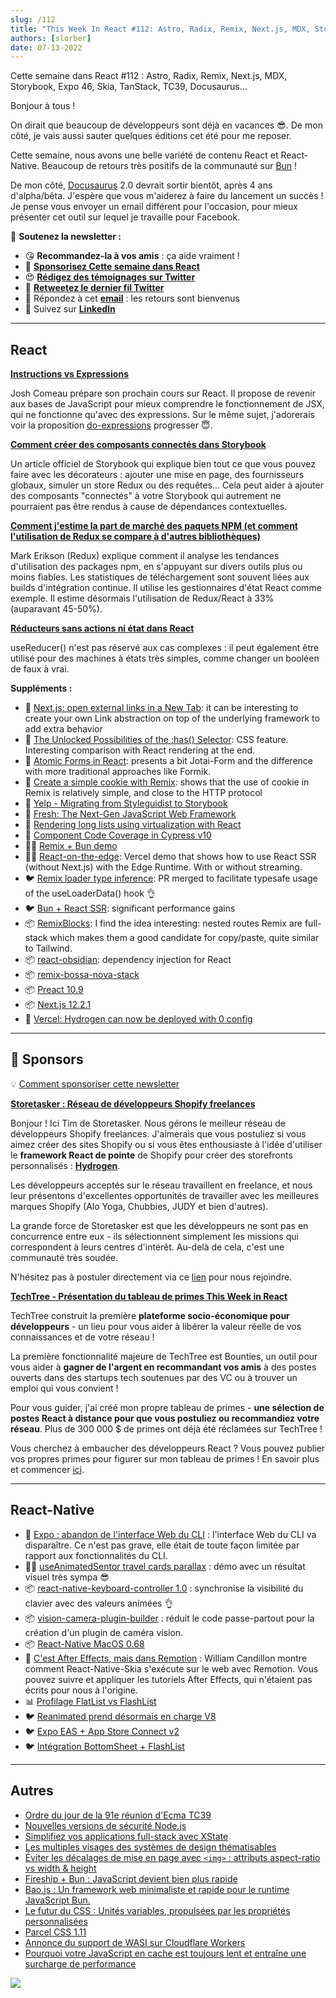 ```yaml
---
slug: /112
title: "This Week In React #112: Astro, Radix, Remix, Next.js, MDX, Storybook, Expo 46, Skia, TanStack, TC39, Docusaurus..."
authors: [slorber]
date: 07-13-2022
---
```


Cette semaine dans React #112 : Astro, Radix, Remix, Next.js, MDX, Storybook, Expo 46, Skia, TanStack, TC39, Docusaurus...

<!-- truncate -->

Bonjour à tous !

On dirait que beaucoup de développeurs sont déjà en vacances 😎. De mon côté, je vais aussi sauter quelques éditions cet été pour me reposer.

Cette semaine, nous avons une belle variété de contenu React et React-Native. Beaucoup de retours très positifs de la communauté sur [Bun](https://bun.sh/?utm_campaign=This%20Week%20In%20React&utm_medium=email&utm_source=Revue%20newsletter) !

De mon côté, [Docusaurus](https://github.com/facebook/docusaurus?utm_campaign=This%20Week%20In%20React&utm_medium=email&utm_source=Revue%20newsletter) 2.0 devrait sortir bientôt, après 4 ans d'alpha/bêta. J'espère que vous m'aiderez à faire du lancement un succès ! Je pense vous envoyer un email différent pour l'occasion, pour mieux présenter cet outil sur lequel je travaille pour Facebook.

🙏 **Soutenez la newsletter :**

- 😘 **Recommandez-la à vos amis** : ça aide vraiment !
- 💸 [**Sponsorisez Cette semaine dans React**](https://gist.github.com/slorber/cb732fb5d0a002c4d73236a9baeba7bb?utm_campaign=thisweekinreact&utm_medium=email&utm_source=Revue%20newsletter)
- 😍 [**Rédigez des témoignages sur Twitter**](https://twitter.com/sebastienlorber/timelines/1448942785814466561?utm_campaign=thisweekinreact&utm_medium=email&utm_source=Revue%20newsletter)
- 🧵 [**Retweetez le dernier fil Twitter**](https://slo.im/thread?utm_campaign=thisweekinreact&utm_medium=email&utm_source=Revue%20newsletter)
- 📨 Répondez à cet [**email**](mailto:lorber.sebastien@gmail.com?utm_campaign=thisweekinreact&utm_medium=email&utm_source=Revue%20newsletter) : les retours sont bienvenus
- 👥 Suivez sur [**LinkedIn**](https://www.linkedin.com/company/this-week-in-react/?utm_campaign=This%20Week%20In%20React&utm_medium=email&utm_source=Revue%20newsletter)

---

## React

[**Instructions vs Expressions**](https://www.joshwcomeau.com/javascript/statements-vs-expressions/?utm_campaign=This%20Week%20In%20React&utm_medium=email&utm_source=Revue%20newsletter)

Josh Comeau prépare son prochain cours sur React. Il propose de revenir aux bases de JavaScript pour mieux comprendre le fonctionnement de JSX, qui ne fonctionne qu'avec des expressions. Sur le même sujet, j'adorerais voir la proposition [do-expressions](https://github.com/tc39/proposal-do-expressions?utm_campaign=This%20Week%20In%20React&utm_medium=email&utm_source=Revue%20newsletter) progresser 😇.

[**Comment créer des composants connectés dans Storybook**](https://storybook.js.org/blog/how-to-build-connected-components-in-storybook/?utm_campaign=This%20Week%20In%20React&utm_medium=email&utm_source=Revue%20newsletter)

Un article officiel de Storybook qui explique bien tout ce que vous pouvez faire avec les décorateurs : ajouter une mise en page, des fournisseurs globaux, simuler un store Redux ou des requêtes... Cela peut aider à ajouter des composants "connectés" à votre Storybook qui autrement ne pourraient pas être rendus à cause de dépendances contextuelles.

[**Comment j'estime la part de marché des paquets NPM (et comment l'utilisation de Redux se compare à d'autres bibliothèques)**](https://blog.isquaredsoftware.com/2022/07/npm-package-market-share-estimates/?utm_campaign=This%20Week%20In%20React&utm_medium=email&utm_source=Revue%20newsletter)

Mark Erikson (Redux) explique comment il analyse les tendances d'utilisation des packages npm, en s'appuyant sur divers outils plus ou moins fiables. Les statistiques de téléchargement sont souvent liées aux builds d'intégration continue. Il utilise les gestionnaires d'état React comme exemple. Il estime désormais l'utilisation de Redux/React à 33% (auparavant 45-50%).

[**Réducteurs sans actions ni état dans React**](https://julesblom.com/writing/actionless-and-stateless-reducers?utm_campaign=This%20Week%20In%20React&utm_medium=email&utm_source=Revue%20newsletter)

useReducer() n'est pas réservé aux cas complexes : il peut également être utilisé pour des machines à états très simples, comme changer un booléen de faux à vrai.

**Suppléments :**

- 📜 [Next.js: open external links in a New Tab](https://www.seancdavis.com/posts/open-external-nextlink-links-in-a-new-tab/?utm_campaign=This%20Week%20In%20React&utm_medium=email&utm_source=Revue%20newsletter): it can be interesting to create your own Link abstraction on top of the underlying framework to add extra behavior
- 📜 [The Unlocked Possibilities of the :has() Selector](https://blog.jim-nielsen.com/2022/unlocked-possibilities-of-has-selector/?utm_campaign=This%20Week%20In%20React&utm_medium=email&utm_source=Revue%20newsletter): CSS feature. Interesting comparison with React rendering at the end.
- 📜 [Atomic Forms in React](https://reaper.is/writing/20220709-atomic-forms?utm_campaign=This%20Week%20In%20React&utm_medium=email&utm_source=Revue%20newsletter): presents a bit Jotai-Form and the difference with more traditional approaches like Formik.
- 📜 [Create a simple cookie with Remix](https://jonmeyers.io/blog/create-a-simple-cookie-with-remix?utm_campaign=This%20Week%20In%20React&utm_medium=email&utm_source=Revue%20newsletter): shows that the use of cookie in Remix is relatively simple, and close to the HTTP protocol
- 📜 [Yelp - Migrating from Styleguidist to Storybook](https://engineeringblog.yelp.com/2022/07/migrating-from-styleguidist-to-storybook.html?utm_campaign=This%20Week%20In%20React&utm_medium=email&utm_source=Revue%20newsletter)
- 📜 [Fresh: The Next-Gen JavaScript Web Framework](https://hxrsh.in/blog/fresh?utm_campaign=This%20Week%20In%20React&utm_medium=email&utm_source=Revue%20newsletter)
- 📜 [Rendering long lists using virtualization with React](https://wanago.io/2022/06/27/long-lists-react-virtualization/?utm_campaign=This%20Week%20In%20React&utm_medium=email&utm_source=Revue%20newsletter)
- 📜 [Component Code Coverage in Cypress v10](https://glebbahmutov.com/blog/component-code-coverage/?utm_campaign=This%20Week%20In%20React&utm_medium=email&utm_source=Revue%20newsletter)
- 🧑‍🎨 [Remix + Bun demo](https://twitter.com/ebey_jacob/status/1544608334736592896?utm_campaign=This%20Week%20In%20React&utm_medium=email&utm_source=Revue%20newsletter)
- 🧑‍🎨 [React-on-the-edge](https://github.com/vercel-labs/react-on-the-edge?utm_campaign=This%20Week%20In%20React&utm_medium=email&utm_source=Revue%20newsletter): Vercel demo that shows how to use React SSR (without Next.js) with the Edge Runtime. With or without streaming.
- 🐦 [Remix loader type inference](https://twitter.com/kentcdodds/status/1545048020663750661?utm_campaign=This%20Week%20In%20React&utm_medium=email&utm_source=Revue%20newsletter): PR merged to facilitate typesafe usage of the useLoaderData() hook 👌
- 🐦 [Bun + React SSR](https://twitter.com/jarredsumner/status/1544580094328418304?utm_campaign=This%20Week%20In%20React&utm_medium=email&utm_source=Revue%20newsletter): significant performance gains
- 📦 [RemixBlocks](https://javascript.plainenglish.io/remixblocks-ready-to-use-remix-tailwind-css-routes-and-ui-blocks-470a6db70915?utm_campaign=This%20Week%20In%20React&utm_medium=email&utm_source=Revue%20newsletter): I find the idea interesting: nested routes Remix are full-stack which makes them a good candidate for copy/paste, quite similar to Tailwind.
- 📦 [react-obsidian](https://github.com/wix-incubator/react-obsidian?utm_campaign=This%20Week%20In%20React&utm_medium=email&utm_source=Revue%20newsletter): dependency injection for React
- 📦 [remix-bossa-nova-stack](https://github.com/clerkinc/remix-bossa-nova-stack?utm_campaign=This%20Week%20In%20React&utm_medium=email&utm_source=Revue%20newsletter)
- 📦 [Preact 10.9](https://github.com/preactjs/preact/releases/tag/10.9.0?utm_campaign=This%20Week%20In%20React&utm_medium=email&utm_source=Revue%20newsletter)
- 📦 [Next.js 12.2.1](https://github.com/vercel/next.js/releases/tag/v12.2.1?utm_campaign=This%20Week%20In%20React&utm_medium=email&utm_source=Revue%20newsletter)
- 📣 [Vercel: Hydrogen can now be deployed with 0 config](https://vercel.com/changelog/hydrogen-projects-can-now-be-deployed-with-zero-configuration?utm_campaign=This%20Week%20In%20React&utm_medium=email&utm_source=Revue%20newsletter)

---

## 💸 Sponsors

💡 [Comment sponsoriser cette newsletter](https://thisweekinreact.com/sponsor)

[**Storetasker : Réseau de développeurs Shopify freelances**](https://www.storetasker.com/become-an-expert?utm_campaign=thisweekinreact&utm_medium=thisweekinreact&utm_source=thisweekinreact)

Bonjour ! Ici Tim de Storetasker. Nous gérons le meilleur réseau de développeurs Shopify freelances. J'aimerais que vous postuliez si vous aimez créer des sites Shopify ou si vous êtes enthousiaste à l'idée d'utiliser le **framework React de pointe** de Shopify pour créer des storefronts personnalisés : [**Hydrogen**](https://hydrogen.shopify.dev/?utm_campaign=This%20Week%20In%20React&utm_medium=email&utm_source=Revue%20newsletter).

Les développeurs acceptés sur le réseau travaillent en freelance, et nous leur présentons d'excellentes opportunités de travailler avec les meilleures marques Shopify (Alo Yoga, Chubbies, JUDY et bien d'autres).

La grande force de Storetasker est que les développeurs ne sont pas en concurrence entre eux - ils sélectionnent simplement les missions qui correspondent à leurs centres d'intérêt. Au-delà de cela, c'est une communauté très soudée.

N'hésitez pas à postuler directement via ce [lien](https://www.storetasker.com/become-an-expert?utm_campaign=thisweekinreact&utm_medium=thisweekinreact&utm_source=thisweekinreact) pour nous rejoindre.

[**TechTree - Présentation du tableau de primes This Week in React**](https://techtree.dev/t/sHBrozirH3xSY8jP3M7gGv?utm_campaign=This%20Week%20In%20React&utm_medium=email&utm_source=Revue%20newsletter)

TechTree construit la première **plateforme socio-économique pour développeurs** - un lieu pour vous aider à libérer la valeur réelle de vos connaissances et de votre réseau !

La première fonctionnalité majeure de TechTree est Bounties, un outil pour vous aider à **gagner de l'argent en recommandant vos amis** à des postes ouverts dans des startups tech soutenues par des VC ou à trouver un emploi qui vous convient !

Pour vous guider, j'ai créé mon propre tableau de primes - **une sélection de postes React à distance pour que vous postuliez ou recommandiez votre réseau**. Plus de 300 000 $ de primes ont déjà été réclamées sur TechTree !

Vous cherchez à embaucher des développeurs React ? Vous pouvez publier vos propres primes pour figurer sur mon tableau de primes ! En savoir plus et commencer [ici](https://www.notion.so/techtreedev/Share-your-jobs-on-my-Bounty-board-c51d2d97d9f3421bab103c42097907ae?utm_campaign=This%20Week%20In%20React&utm_medium=email&utm_source=Revue%20newsletter).

---

## React-Native

- 📜 [Expo : abandon de l'interface Web du CLI](https://blog.expo.dev/sunsetting-the-web-ui-for-expo-cli-ab12936d2206?utm_campaign=This%20Week%20In%20React&utm_medium=email&utm_source=Revue%20newsletter) : l'interface Web du CLI va disparaître. Ce n'est pas grave, elle était de toute façon limitée par rapport aux fonctionnalités du CLI.
- 🧑‍🎨 [useAnimatedSentor travel cards parallax](https://twitter.com/lima_lucas3/status/1545956814650499072?utm_campaign=This%20Week%20In%20React&utm_medium=email&utm_source=Revue%20newsletter) : démo avec un résultat visuel très sympa 😎
- 📦 [react-native-keyboard-controller 1.0](https://github.com/kirillzyusko/react-native-keyboard-controller?utm_campaign=This%20Week%20In%20React&utm_medium=email&utm_source=Revue%20newsletter) : synchronise la visibilité du clavier avec des valeurs animées 👌
- 📦 [vision-camera-plugin-builder](https://twitter.com/mrousavy/status/1544982270997852160?utm_campaign=This%20Week%20In%20React&utm_medium=email&utm_source=Revue%20newsletter) : réduit le code passe-partout pour la création d'un plugin de caméra vision.
- 📦 [React-Native MacOS 0.68](https://twitter.com/ReactNativeMSFT/status/1545289039187611650?utm_campaign=This%20Week%20In%20React&utm_medium=email&utm_source=Revue%20newsletter)
- 🎥 [C'est After Effects, mais dans Remotion](https://www.youtube.com/watch?utm_campaign=This%20Week%20In%20React&utm_medium=email&utm_source=Revue%20newsletter&v=-7MOoWN2_nk) : William Candillon montre comment React-Native-Skia s'exécute sur le web avec Remotion. Vous pouvez suivre et appliquer les tutoriels After Effects, qui n'étaient pas écrits pour nous à l'origine.
- 📊 [Profilage FlatList vs FlashList](https://twitter.com/almouro/status/1544669919479996416?utm_campaign=This%20Week%20In%20React&utm_medium=email&utm_source=Revue%20newsletter)
- 🐦 [Reanimated prend désormais en charge V8](https://twitter.com/swmansion/status/1546872761045229568?utm_campaign=This%20Week%20In%20React&utm_medium=email&utm_source=Revue%20newsletter)
- 🐦 [Expo EAS + App Store Connect v2](https://twitter.com/Baconbrix/status/1546760343405330434?utm_campaign=This%20Week%20In%20React&utm_medium=email&utm_source=Revue%20newsletter)
- 🐦 [Intégration BottomSheet + FlashList](https://twitter.com/gorhom/status/1546256656639614977?utm_campaign=This%20Week%20In%20React&utm_medium=email&utm_source=Revue%20newsletter)

---

## Autres

- [Ordre du jour de la 91e réunion d'Ecma TC39](https://github.com/tc39/agendas/blob/main/2022/07.md?utm_campaign=This%20Week%20In%20React&utm_medium=email&utm_source=Revue%20newsletter)
- [Nouvelles versions de sécurité Node.js](https://nodejs.org/en/blog/vulnerability/july-2022-security-releases/?utm_campaign=This%20Week%20In%20React&utm_medium=email&utm_source=Revue%20newsletter)
- [Simplifiez vos applications full-stack avec XState](https://blog.theodo.com/2022/07/simplify-your-applications-with-xstate/?utm_campaign=This%20Week%20In%20React&utm_medium=email&utm_source=Revue%20newsletter)
- [Les multiples visages des systèmes de design thématisables](https://bradfrost.com/blog/post/the-many-faces-of-themeable-design-systems/?utm_campaign=This%20Week%20In%20React&utm_medium=email&utm_source=Revue%20newsletter)
- [Éviter les décalages de mise en page avec `<img>` : attributs aspect-ratio vs width & height](https://jakearchibald.com/2022/img-aspect-ratio/?utm_campaign=This%20Week%20In%20React&utm_medium=email&utm_source=Revue%20newsletter)
- [Fireship + Bun : JavaScript devient bien plus rapide](https://www.youtube.com/watch?utm_campaign=This%20Week%20In%20React&utm_medium=email&utm_source=Revue%20newsletter&v=FMhScnY0dME)
- [Bao.js : Un framework web minimaliste et rapide pour le runtime JavaScript Bun.](https://github.com/mattreid1/baojs?utm_campaign=This%20Week%20In%20React&utm_medium=email&utm_source=Revue%20newsletter)
- [Le futur du CSS : Unités variables, propulsées par les propriétés personnalisées](https://www.bram.us/2022/07/08/the-future-of-css-variable-units-powered-by-custom-properties/?utm_campaign=This%20Week%20In%20React&utm_medium=email&utm_source=Revue%20newsletter)
- [Parcel CSS 1.11](https://twitter.com/devongovett/status/1545142100483719168?utm_campaign=This%20Week%20In%20React&utm_medium=email&utm_source=Revue%20newsletter)
- [Annonce du support de WASI sur Cloudflare Workers](https://blog.cloudflare.com/announcing-wasi-on-workers/?utm_campaign=This%20Week%20In%20React&utm_medium=email&utm_source=Revue%20newsletter)
- [Pourquoi votre JavaScript en cache est toujours lent et entraîne une surcharge de performance](https://www.webperf.tips/tip/cached-js-misconceptions/?utm_campaign=This%20Week%20In%20React&utm_medium=email&utm_source=Revue%20newsletter)

![](https://user-images.githubusercontent.com/749374/178690238-2de46b69-5b32-4037-97d1-5a1c7bd23f97.png)